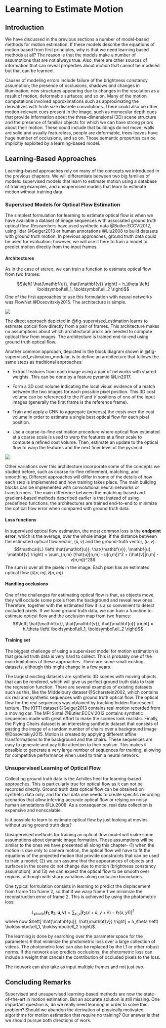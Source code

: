 # Learning to Estimate Motion {#chap-learning_to_estimate_motion}

## Introduction

We have discussed in the previous sections a number of model-based
methods for motion estimation. If these models describe the equations of
motion based from first principles, why is that we need learning based
methods at all? The reason is that the models make a number of
assumptions that are not always true. Also, there are other sources of
information that can reveal properties about motion that cannot be
modeled but that can be learned.

Causes of modeling errors include failure of the brightness constancy
assumption; the presence of occlusions, shadows and changes in
illumination; new structures appearing due to changes in the resolution
as a result of motion, deformable surfaces; and so on. Many of the
motion computations involved approximations such as approximating the
derivatives with finite size discrete convolutions. There could also be
other motion-relevant cues present in the image, such as monocular depth
cues that provide information about the three-dimensional (3D) scene
structure and the presence of familiar objects for which we can have
strong priors about their motion. These could include that buildings do
not move, walls are solid and usually featureless, people are
deformable, trees leaves have huge number of occlusions, and so on.
Those semantic properties can be implicitly exploited by a
learning-based model.

## Learning-Based Approaches

Learning-based approaches rely on many of the concepts we introduced in
the previous chapters. We will differentiate between two big families of
models: supervised models that learn to estimate motion using a database
of training examples, and unsupervised models that learn to estimate
motion without training data.

### Supervised Models for Optical Flow Estimation

The simplest formulation for learning to estimate optical flow is when
we have available a dataset of image sequences with associated ground
truth optical flow. Researchers have used synthetic data
@Butler:ECCV:2012, using lidar @Geiger2013 or human annotations @Liu2008
to build datasets with ground truth motion. In previous approaches,
ground truth data could be used for evaluation; however, we will use it
here to train a model to predict motion directly from the input frames.

#### Architectures

As in the case of stereo, we can train a function to estimate optical
flow from two frames:

$$\left[ \hat{\mathbf{u}}, \hat{\mathbf{v}} \right] = 
h_\theta \left( \boldsymbol\ell_1, \boldsymbol\ell_2 \right)$$ One of
the first approaches to use this formulation with neural networks was
FlowNet @Dosovitskiy2015. The architecture is simple.

![](figures/optical_flow/supervised_estimation-1.png){width=".8"}

The direct approach depicted in @fig-supervised_estimation learns to
estimate optical flow directly from a pair of frames. This architecture
makes no assumptions about which architectural priors are needed to
compute optical flow from images. The architecture is trained end-to-end
using ground truth optical flow.

Another common approach, depicted in the block diagram shown in
@fig-supervised_estimation_modular, is to define an architecture that
follows the same steps as traditional approaches:

-   Extract features from each image using a pair of networks with
    shared weights. This can be done by a feature pyramid @Lin2017.

-   Form a 3D cost volume indicating the local visual evidence of a
    match between the two images for each possible pixel position. This
    3D cost volume can be referenced to the $H$ and $V$ positions of one
    of the input images (generally the first frame is the reference
    frame).

-   Train and apply a CNN to aggregate (process) the costs over the cost
    volume in order to estimate a single best optical flow for each
    pixel position.

-   Use a coarse-to-fine estimation procedure where optical flow
    estimated at a coarse scale is used to warp the features at a finer
    scale to compute a refined cost volume. Then, estimate an update to
    the optical flow to warp the features and the next finer level of
    the pyramid.

![](figures/optical_flow/supervised_estimation_modular-1.png){width=".8"}

Other variations over this architecture incorporate some of the concepts
we studied before, such as coarse-to-fine refinement, matching, and
smoothing. Different approaches will differ in some of the details of
how each step is implemented and how training takes place. The main
building blocks can be implemented with convolutional neural networks or
transformers. The main difference between the matching-based and
gradient-based methods described earlier is that instead of using
predefined functions, the architectures are trained end-to-end to
minimize the optical flow error when compared with ground truth data.

#### Loss functions

In supervised optical flow estimation, the most common loss is the
**endpoint error**, which is the average, over the whole image, if the
distance between the estimated optical flow vector, $(\hat{u},\hat{v})$
and the ground-truth vector, $(u,v)$:
$$\mathcal{L} \left( \hat{\mathbf{u}}, \hat{\mathbf{v}}, \mathbf{u}, \mathbf{v} \right) =
\sum_{n,m} (\hat{u}[n,m] - u[n,m])^2 + (\hat{v}[n,m] - v[n,m])^2$$ The
sum is over all the pixels in the image. Each pixel has an estimated
optical flow $(\hat{u}[n,m],\hat{v}[n,m])$.

#### Handling occlusions

One of the challenges for estimating optical flow is that, as objects
move, they will occlude some pixels from the background and reveal new
ones. Therefore, together with the estimated flow it is also convenient
to detect occluded pixels. If we have ground truth data, we can train a
function to estimate optical flow and the occlusion map from two frames:
$$\left[ \hat{\mathbf{u}}, \hat{\mathbf{v}}, \hat{\mathbf{o}} \right] = 
h_\theta \left( \boldsymbol\ell_1, \boldsymbol\ell_2 \right)$$

#### Training set

The biggest challenge of using a supervised model for motion estimation
is that ground truth data is very hard to collect. This is probably one
of the main limitations of these approaches. There are some small
existing datasets, although this might change in a few years.

The largest existing datasets are synthetic 3D scenes with moving
objects that can be rendered, which will give us perfect ground truth
data to train the regression function. There are several examples of
existing datasets such as this, like the Middelbury dataset
@Scharstein2002, which contains six real and synthetic sequences with
ground truth optical flow. The optical flow for the real sequences was
obtained by tracking hidden fluorescent texture. The KITTI dataset
@Geiger2013 contains real motion recorded from a moving car. The MPI
Sintel @Butler:ECCV:2012 contains synthetic sequences made with great
effort to make the scenes look realistic. Finally, the Flying Chairs
dataset is an interesting synthetic dataset that consists of pasting the
image of a random number of chairs over a background image
@Dosovitskiy2015. Motion is created by applying different affine
transformations to the background and the chairs. These sequences are
easy to generate and pay little attention to their realism. This makes
it possible to generate a very large number of sequences for training,
allowing for competitive performance when used to train a neural
network.

### Unsupervised Learning of Optical Flow

Collecting ground truth data is the Achilles heel for learning-based
approaches. This is particularly true for optical flow as it can not be
recorded directly. Ground truth data optical flow can be obtained on
synthetic data only, and for real data one needs to create specific
recording scenarios that allow inferring accurate optical flow or
relying on noisy human annotations @Liu2008. As a consequence, real data
collection is expensive and nonscalable.

Is it possible to learn to estimate optical flow by just looking at
movies without using ground truth data?

Unsupervised methods for training an optical flow model will make some
assumptions about dynamic image formation. Those assumptions will be
similar to the ones we have presented all along this chapter- (1) when
the motion is due only to camera motion, the optical flow will have to
fit the equations of the projected motion that provide constraints that
can be used to train a model; (2) we can assume that the appearances of
objects and surfaces in the scene do not change due to motion
(brightness constancy assumption); and (3) we can expect the optical
flow to be smooth over regions, although with sharp variations along
occlusion boundaries.

One typical formulation consists in learning to predict the displacement
from frame 1 to frame 2, so that if we warp frame 1 we minimize the
reconstruction error of frame 2. This is achieved by using the
photometric loss:

$$L_{photo}(\boldsymbol\ell_1,\boldsymbol\ell_2,\mathbf{u}, \mathbf{v})= 
\sum_{x,y} \left| \ell_2 (x+\hat{u},y+\hat{v}) - \ell_1 (x,y)) \right| ^2$$
where now
$\left[ \hat{\mathbf{u}}, \hat{\mathbf{v}} \right] =  h_\theta \left( \boldsymbol\ell_1, \boldsymbol\ell_2 \right)$.

The learning is done by searching over the parameter space for the
parameters $\theta$ that minimize the photometric loss over a large
collection of videos. The photometric loss can also be replaced by the
L1 or other robust norms. If the network also predicts occlusions, the
photometric loss can include a weight that cancels the contribution of
occluded pixels to the loss.

The network can also take as input multiple frames and not just two.

## Concluding Remarks

Supervised and unsupervised learning-based methods are now the
state-of-the-art in motion estimation. But an accurate solution is still
missing. One important question is, do we really need learning in order
to solve this problem? Should we abandon the derivation of physically
motivated algorithms for motion estimation that require no training? Our
answer is that we should pursue both directions of work.
